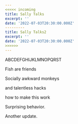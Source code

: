 ```yaml
---
<<<<< incoming
title: Sally Talks
excerpt: ''
date: '2022-07-03T20:30:00.000Z'
---------
title: Sally Talks2
excerpt: ''
date: '2022-07-03T20:30:00.000Z'
>>>>>>
---
```


ABCDEFGHIJKLMNOPQRST

Fish are friends

Socially awkward monkeys

and talentless hacks

how to make this work

Surprising behavior.

Another update.
